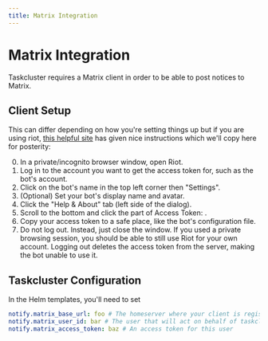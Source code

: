 ```yaml
---
title: Matrix Integration
---
```


# Matrix Integration

Taskcluster requires a Matrix client in order to be able to post notices to Matrix.

## Client Setup

This can differ depending on how you're setting things up but if you are using riot,
[this helpful site](https://t2bot.io/docs/access_tokens/) has given nice instructions
which we'll copy here for posterity:

0. In a private/incognito browser window, open Riot.
0. Log in to the account you want to get the access token for, such as the bot's account.
0. Click on the bot's name in the top left corner then "Settings".
0. (Optional) Set your bot's display name and avatar.
0. Click the "Help & About" tab (left side of the dialog).
0. Scroll to the bottom and click the <click to reveal> part of Access Token: <click to reveal>.
0. Copy your access token to a safe place, like the bot's configuration file.
0. Do not log out. Instead, just close the window. If you used a private browsing session, you should be able to still use Riot for your own account. Logging out deletes the access token from the server, making the bot unable to use it.

## Taskcluster Configuration

In the Helm templates, you'll need to set

```yaml
notify.matrix_base_url: foo # The homeserver where your client is registered
notify.matrix_user_id: bar # The user that will act on behalf of taskcluster
notify.matrix_access_token: baz # An access token for this user
```
